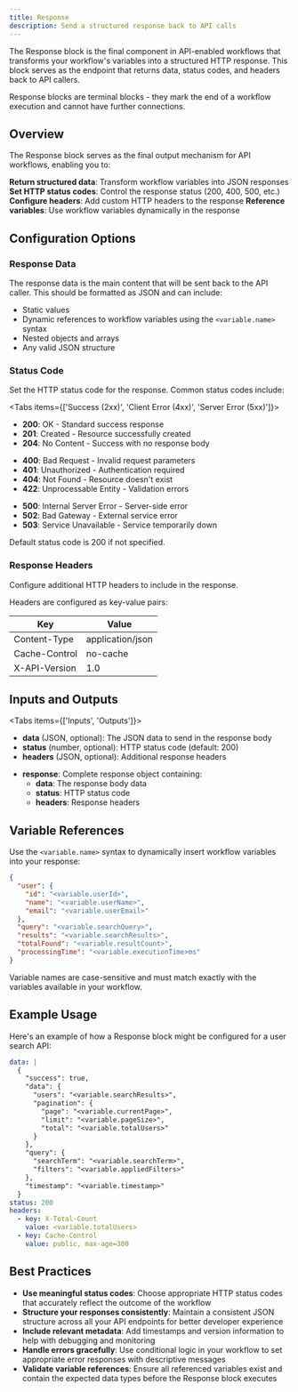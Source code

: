 ```yaml
---
title: Response
description: Send a structured response back to API calls
---
```



The Response block is the final component in API-enabled workflows that transforms your workflow's variables into a structured HTTP response. This block serves as the endpoint that returns data, status codes, and headers back to API callers.

<ThemeImage
  lightSrc="/static/light/response-light.png"
  darkSrc="/static/dark/response-dark.png"
  alt="Response Block"
  width={439}
  height={569}
/>

<Callout type="info">
  Response blocks are terminal blocks - they mark the end of a workflow execution and cannot have further connections.
</Callout>

## Overview

The Response block serves as the final output mechanism for API workflows, enabling you to:

<Steps>
  <Step>
    <strong>Return structured data</strong>: Transform workflow variables into JSON responses
  </Step>
  <Step>
    <strong>Set HTTP status codes</strong>: Control the response status (200, 400, 500, etc.)
  </Step>
  <Step>
    <strong>Configure headers</strong>: Add custom HTTP headers to the response
  </Step>
  <Step>
    <strong>Reference variables</strong>: Use workflow variables dynamically in the response
  </Step>
</Steps>

## Configuration Options

### Response Data

The response data is the main content that will be sent back to the API caller. This should be formatted as JSON and can include:

- Static values
- Dynamic references to workflow variables using the `<variable.name>` syntax
- Nested objects and arrays
- Any valid JSON structure

### Status Code

Set the HTTP status code for the response. Common status codes include:

<Tabs items={['Success (2xx)', 'Client Error (4xx)', 'Server Error (5xx)']}>
  <Tab>
    <ul className="list-disc space-y-2 pl-6">
      <li><strong>200</strong>: OK - Standard success response</li>
      <li><strong>201</strong>: Created - Resource successfully created</li>
      <li><strong>204</strong>: No Content - Success with no response body</li>
    </ul>
  </Tab>
  <Tab>
    <ul className="list-disc space-y-2 pl-6">
      <li><strong>400</strong>: Bad Request - Invalid request parameters</li>
      <li><strong>401</strong>: Unauthorized - Authentication required</li>
      <li><strong>404</strong>: Not Found - Resource doesn't exist</li>
      <li><strong>422</strong>: Unprocessable Entity - Validation errors</li>
    </ul>
  </Tab>
  <Tab>
    <ul className="list-disc space-y-2 pl-6">
      <li><strong>500</strong>: Internal Server Error - Server-side error</li>
      <li><strong>502</strong>: Bad Gateway - External service error</li>
      <li><strong>503</strong>: Service Unavailable - Service temporarily down</li>
    </ul>
  </Tab>
</Tabs>

<p className="mt-4 text-sm text-gray-600 dark:text-gray-400">
  Default status code is 200 if not specified.
</p>

### Response Headers

Configure additional HTTP headers to include in the response.

Headers are configured as key-value pairs:

| Key | Value |
|-----|-------|
| Content-Type | application/json |
| Cache-Control | no-cache |
| X-API-Version | 1.0 |

## Inputs and Outputs

<Tabs items={['Inputs', 'Outputs']}>
  <Tab>
    <ul className="list-disc space-y-2 pl-6">
      <li>
        <strong>data</strong> (JSON, optional): The JSON data to send in the response body
      </li>
      <li>
        <strong>status</strong> (number, optional): HTTP status code (default: 200)
      </li>
      <li>
        <strong>headers</strong> (JSON, optional): Additional response headers
      </li>
    </ul>
  </Tab>
  <Tab>
    <ul className="list-disc space-y-2 pl-6">
      <li>
        <strong>response</strong>: Complete response object containing:
        <ul className="list-disc space-y-1 pl-6 mt-2">
          <li><strong>data</strong>: The response body data</li>
          <li><strong>status</strong>: HTTP status code</li>
          <li><strong>headers</strong>: Response headers</li>
        </ul>
      </li>
    </ul>
  </Tab>
</Tabs>

## Variable References

Use the `<variable.name>` syntax to dynamically insert workflow variables into your response:

```json
{
  "user": {
    "id": "<variable.userId>",
    "name": "<variable.userName>",
    "email": "<variable.userEmail>"
  },
  "query": "<variable.searchQuery>",
  "results": "<variable.searchResults>",
  "totalFound": "<variable.resultCount>",
  "processingTime": "<variable.executionTime>ms"
}
```

<Callout type="warning">
  Variable names are case-sensitive and must match exactly with the variables available in your workflow.
</Callout>

## Example Usage

Here's an example of how a Response block might be configured for a user search API:

```yaml
data: |
  {
    "success": true,
    "data": {
      "users": "<variable.searchResults>",
      "pagination": {
        "page": "<variable.currentPage>",
        "limit": "<variable.pageSize>",
        "total": "<variable.totalUsers>"
      }
    },
    "query": {
      "searchTerm": "<variable.searchTerm>",
      "filters": "<variable.appliedFilters>"
    },
    "timestamp": "<variable.timestamp>"
  }
status: 200
headers:
  - key: X-Total-Count
    value: <variable.totalUsers>
  - key: Cache-Control
    value: public, max-age=300
```

## Best Practices

- **Use meaningful status codes**: Choose appropriate HTTP status codes that accurately reflect the outcome of the workflow
- **Structure your responses consistently**: Maintain a consistent JSON structure across all your API endpoints for better developer experience
- **Include relevant metadata**: Add timestamps and version information to help with debugging and monitoring
- **Handle errors gracefully**: Use conditional logic in your workflow to set appropriate error responses with descriptive messages
- **Validate variable references**: Ensure all referenced variables exist and contain the expected data types before the Response block executes